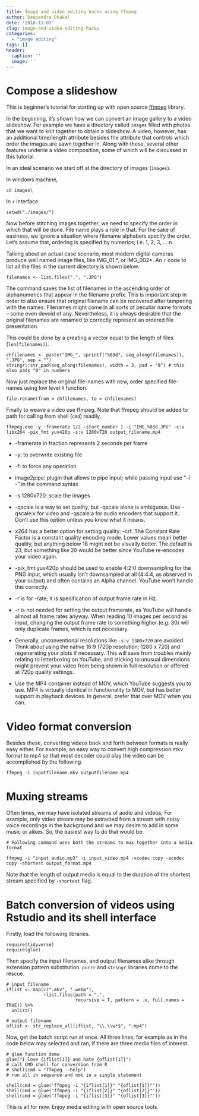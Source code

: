 ```yaml
---
title: Image and video editing hacks using ffmpeg
author: Deependra Dhakal
date: '2018-11-03'
slug: image-and-video-editing-hacks
categories:
  - "image editing"
tags: []
header:
  caption: ''
  image: ''
---
```


# Compose a slideshow

This is beginner's tutorial for starting up with open source [ffmpeg](https://www.ffmpeg.org/) library.

In the beginning, it's shown how we can convert an image gallery to a video slideshow. For example we have a directory called `images` filled with photos that we want to knit together to obtain a slideshow. A video, however, has an additional time/length attribute besides the attribute that controls which order the images are sawn together in. Along with these, several other features underlie a video composition, some of which will be discussed in this tutorial.    

In an ideal scenario we start off at the directory of images (`images`). 

In windows machine,

```
cd images\
```
In `r` interface

```
setwd("./images/")
```

Now before stitching images together, we need to specify the order in which that will be done. File name plays a role in that. For the sake of easiness, we ignore a situation where filename alphabets specify the order. Let's assume that, ordering is specified by numerics; i.e. 1, 2, 3, ... n. 

Talking about an actual case scenario, most modern digital cameras produce well named image files, like IMG_01.\*, or IMG_002\*. An `r` code to list all the files in the current directory is shown below.

```
filenames <- list.files(".", ".JPG")
```
The command saves the list of filenames in the ascending order of alphanumerics that appear in the filename prefix. This is important step in order to also ensure that original filename can be recovered after tampering with the names. Filenames might come in all sorts of peculiar name formats -- some even devoid of any. Nevertheless, it is always desirable that the original filenames are renamed to correctly represent an ordered file presentation.

This could be done by a creating a vector equal to the length of files (`len(filenames)`).

```
chfilenames <- paste("IMG_", sprintf("%03d", seq_along(filenames)), ".JPG", sep = "")
stringr::str_pad(seq_along(filenames), width = 3, pad = "0") # this also pads "0" in numbers
```

Now just replace the original file-names with new, order specified file-names using low level `R` function.

```
file.rename(from = chfilenames, to = chfilenames)
```

Finally to weave a video use ffmpeg. Note that ffmpeg should be added to path for calling from shell (`cmd`) readily.

```
ffmpeg.exe -y -framerate 1/2 -start_number 1 -i "IMG_%03d.JPG" -c:v libx264 -pix_fmt yuv420p -s:v 1280x720 output_filename.mp4
```

- -framerate in fraction represents 2 seconds per frame

- -y: to overwrite existing file

- -f: to force any operation

- image2pipe: plugin that allows to pipe input; while passing input use "-i -" in the command syntax

- -s 1280x720: scale the images

- -qscale is a way to set quality, but -qscale alone is ambiguous. Use -qscale:v for video and -qscale:a for audio encoders that support it. Don't use this option unless you know what it means.

- x264 has a better option for setting quality: -crf. The Constant Rate Factor is a constant quality encoding mode. Lower values mean better quality, but anything below 18 might not be visually better. The default is 23, but something like 20 would be better since YouTube re-encodes your video again.

- -pix_fmt yuv420p should be used to enable 4:2:0 downsampling for the PNG input, which usually isn't downsampled at all (4:4:4, as observed in your output) and often contains an Alpha channel. YouTube won't handle this correctly.

- -r is for -rate; it is specification of output frame rate in Hz.

- -r is not needed for setting the output framerate, as YouTube will handle almost all frame rates anyway. When reading 10 images per second as input, changing the output frame rate to something higher (e.g. 30) will only duplicate frames, which is not necessary.

- Generally, unconventional resolutions like `-s:v 1380x720` are avoided. Think about using the native 16:9 (720p resolution; 1280 x 720) and regenerating your plots if necessary. This will save from troubles mainly relating to letterboxing on YouTube, and sticking to unusual dimensions might prevent your video from being shown in full resolution or offered at 720p quality settings.

- Use the MP4 container instead of MOV, which YouTube suggests you to use. MP4 is virtually identical in functionality to MOV, but has better support in playback devices. In general, prefer that over MOV when you can.

# Video format conversion

Besides these, converting videos back and forth between formats is really easy either. For example, an easy way to convert high compression mkv format to mp4 so that most decoder could play the video can be accomplished by the following.

```
ffmpeg -i inputfilename.mkv outputfilename.mp4
```

# Muxing streams

Often times, we may have isolated streams of audio and videos; For example, only video stream may be extracted from a stream with noisy voice recordings in the background and we may desire to add in some music or alikes. So, the easiest way to do that would be:

```
# Following command uses both the streams to mux together into a media format

ffmpeg -i "input_audio.mp3" -i input_video.mp4 -vcodec copy -acodec copy -shortest output_format.mp4
```
Note that the length of output media is equal to the duration of the shortest stream specified by `-shortest` flag. 

# Batch conversion of videos using Rstudio and its shell interface

Firstly, load the following libraries.

```
require(tidyverse)
require(glue)
```

Then specify the input filenames, and output filenames alike through extension pattern substitution. `purrr` and `stringr` libraries come to the rescue.

```
# input filename
iflist <- map(c(".mkv", ".webm"), 
              ~list.files(path = ".", 
                          recursive = T, pattern = .x, full.names = TRUE)) %>% 
  unlist()

# output filename
oflist <- str_replace_all(iflist, "\\.\\w*$", ".mp4")
```

Now, get the batch script run at once. All three lines, for example as in the code below may selected and ran, if there are three media files of interest.

```
# glue function demo
glue("I love {iflist[1]} and hate {oflist[1]}")
# call CMD shell for conversion from R
# shell(cmd = "ffmpeg --help")
# run all in sequence and not in a single statement

shell(cmd = glue('ffmpeg -i "{iflist[1]}" "{oflist[1]}"'))
shell(cmd = glue('ffmpeg -i "{iflist[2]}" "{oflist[2]}"'))
shell(cmd = glue('ffmpeg -i "{iflist[3]}" "{oflist[3]}"'))
```

This is all for now. Enjoy media editing with open source tools.
